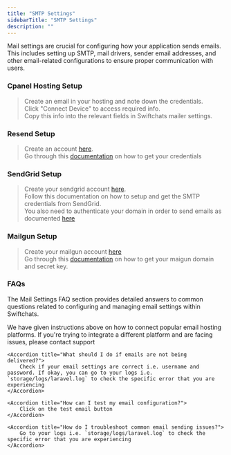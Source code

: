```yaml
---
title: "SMTP Settings"
sidebarTitle: "SMTP Settings"
description: ""
---
```


Mail settings are crucial for configuring how your application sends emails. This includes setting up SMTP, mail drivers, sender email addresses, and other email-related configurations to ensure proper communication with users.

### Cpanel Hosting Setup
> Create an email in your hosting and note down the credentials. <br/>
> Click "Connect Device" to access required info. <br/>
> Copy this info into the relevant fields in Swiftchats mailer settings.

### Resend Setup
> Create an account <a href="https://resend.com/">here</a>. <br/>
> Go through this <a href="https://resend.com/docs/send-with-laravel-smtp">documentation</a> on how to get your credentials


### SendGrid Setup
> Create your sendgrid account <a href="https://sendgrid.com/">here</a>. <br/>
> Follow this documentation on how to setup and get the SMTP credentials from SendGrid. <br/>
> You also need to authenticate your domain in order to send emails as documented <a href="https://sendgrid.com/docs/ui/account-and-settings/how-to-set-up-domain-authentication/">here</a>


### Mailgun Setup
> Create your mailgun account <a href="https://signup.mailgun.com/new/signup">here</a><br/>
> Go through this <a href="https://documentation.mailgun.com/docs/mailgun/quickstart-guide/quickstart/">documentation</a> on how to get your maigun domain and secret key.

### FAQs
The Mail Settings FAQ section provides detailed answers to common questions related to configuring and managing email settings within Swiftchats.

<AccordionGroup>
    <Accordion title="How do I configure SMTP settings?">
        We have given instructions above on how to connect popular email hosting platforms. If you're trying to integrate a different platform and are facing issues, please contact support
    </Accordion>

    <Accordion title="What should I do if emails are not being delivered?">
        Check if your email settings are correct i.e. username and password. If okay, you can go to your logs i.e. `storage/logs/laravel.log` to check the specific error that you are experiencing
    </Accordion>

    <Accordion title="How can I test my email configuration?">
        Click on the test email button
    </Accordion>

    <Accordion title="How do I troubleshoot common email sending issues?">
        Go to your logs i.e. `storage/logs/laravel.log` to check the specific error that you are experiencing
    </Accordion>
</AccordionGroup>